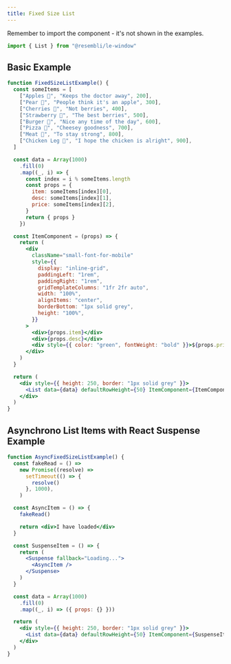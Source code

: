 ```yaml
---
title: Fixed Size List
---
```


Remember to import the component - it's not shown in the examples.

```js
import { List } from "@resembli/le-window"
```

## Basic Example


```jsx live
function FixedSizeListExample() {
  const someItems = [
    ["Apples 🍎", "Keeps the doctor away", 200],
    ["Pear 🍐", "People think it's an apple", 300],
    ["Cherries 🍒", "Not berries", 400],
    ["Strawberry 🍓", "The best berries", 500],
    ["Burger 🍔", "Nice any time of the day", 600],
    ["Pizza 🍕", "Cheesey goodness", 700],
    ["Meat 🍖", "To stay strong", 800],
    ["Chicken Leg 🍗", "I hope the chicken is alright", 900],
  ]

  const data = Array(1000)
    .fill(0)
    .map((_, i) => {
      const index = i % someItems.length
      const props = {
        item: someItems[index][0],
        desc: someItems[index][1],
        price: someItems[index][2],
      }
      return { props }
    })

  const ItemComponent = (props) => {
    return (
      <div
        className="small-font-for-mobile"
        style={{
          display: "inline-grid",
          paddingLeft: "1rem",
          paddingRight: "1rem",
          gridTemplateColumns: "1fr 2fr auto",
          width: "100%",
          alignItems: "center",
          borderBottom: "1px solid grey",
          height: "100%",
        }}
      >
        <div>{props.item}</div>
        <div>{props.desc}</div>
        <div style={{ color: "green", fontWeight: "bold" }}>${props.price}</div>
      </div>
    )
  }

  return (
    <div style={{ height: 250, border: "1px solid grey" }}>
      <List data={data} defaultRowHeight={50} ItemComponent={ItemComponent} />
    </div>
  )
}
```

## Asynchrono List Items with React Suspense Example

```jsx live
function AsyncFixedSizeListExample() {
  const fakeRead = () =>
    new Promise((resolve) =>
      setTimeout(() => {
        resolve()
      }, 1000),
    )

  const AsyncItem = () => {
    fakeRead()

    return <div>I have loaded</div>
  }

  const SuspenseItem = () => {
    return (
      <Suspense fallback="Loading...">
        <AsyncItem />
      </Suspense>
    )
  }

  const data = Array(1000)
    .fill(0)
    .map((_, i) => ({ props: {} }))

  return (
    <div style={{ height: 250, border: "1px solid grey" }}>
      <List data={data} defaultRowHeight={50} ItemComponent={SuspenseItem} />
    </div>
  )
}
```

